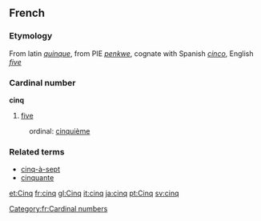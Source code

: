 ==French==
===Etymology===
From latin ''[[quinque]]'', from PIE ''[[penkwe]]'', cognate with Spanish ''[[cinco]]'', English ''[[five]]''
===Cardinal number===
'''cinq'''

# [[five]]

:ordinal: [[cinquième]]

===Related terms===
*[[cinq-à-sept]]
*[[cinquante]]

[[et:Cinq]]
[[fr:cinq]]
[[gl:Cinq]]
[[it:cinq]]
[[ja:cinq]]
[[pt:Cinq]]
[[sv:cinq]]
[[Category:fr:Cardinal numbers]]